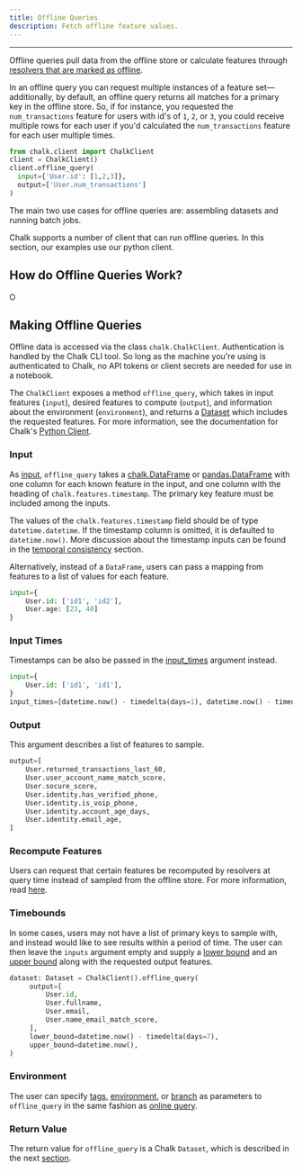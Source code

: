```yaml
---
title: Offline Queries
description: Fetch offline feature values.
---
```



---

Offline queries pull data from the offline store or calculate features through
[resolvers that are marked as offline](/docs/resolver-offline-online).

In an offline query you can request multiple instances of a feature set—additionally,
by default, an offline query returns all matches for a primary key in the offline store.
So, if for instance, you requested the `num_transactions` feature for users with id's
of `1`, `2`, or `3`, you could receive multiple rows for each user if you'd calculated
the `num_transactions` feature for each user multiple times.

```python
from chalk.client import ChalkClient
client = ChalkClient()
client.offline_query(
  input={'User.id': [1,2,3]},
  output=['User.num_transactions']
)
```

The main two use cases for offline queries are: assembling datasets and running batch jobs.

Chalk supports a number of client that can run offline queries. In this section, our examples
use our python client.

<JupyterNotebook />

## How do Offline Queries Work?

O

## Making Offline Queries

Offline data is accessed via the class
`chalk.ChalkClient`.
Authentication is handled by the Chalk CLI tool.
So long as the machine you're using is authenticated
to Chalk, no API tokens or client secrets are needed
for use in a notebook.

The `ChalkClient` exposes a method
`offline_query`,
which takes in
input features (`input`),
desired features to compute (`output`), and
information about the environment (`environment`),
and returns a [Dataset](/docs/datasets)
which includes the requested features.
For more information, see the documentation for Chalk's [Python Client](/api-docs#ChalkClient.offline_query).

### Input

As [input](/api-docs#ChalkClient.offline_query.input), `offline_query` takes a
[chalk.DataFrame](/docs/dataframe)
or
[pandas.DataFrame](https://pandas.pydata.org/docs/reference/api/pandas.DataFrame.html)
with one column for each known feature in the input, and one column
with the heading of `chalk.features.timestamp`.
The primary key feature must be included among the inputs.

The values of the `chalk.features.timestamp` field should be of type
`datetime.datetime`. If the timestamp column is omitted, it is defaulted to `datetime.now()`.
More discussion about the timestamp inputs
can be found in the [temporal consistency](/docs/temporal-consistency) section.

Alternatively, instead of a `DataFrame`, users can pass a mapping from features to a list of values for each feature.

```py
input={
    User.id: ['id1', 'id2'],
    User.age: [23, 40]
}
```

### Input Times

Timestamps can be also be passed in the [input_times](/api-docs#ChalkClient.offline_query.input_times) argument instead.

```py
input={
    User.id: ['id1', 'id1'],
}
input_times=[datetime.now() - timedelta(days=1), datetime.now() - timedelta(days=2)]
```

### Output

This argument describes a list of features to sample.

```py
output=[
    User.returned_transactions_last_60,
    User.user_account_name_match_score,
    User.socure_score,
    User.identity.has_verified_phone,
    User.identity.is_voip_phone,
    User.identity.account_age_days,
    User.identity.email_age,
]
```

### Recompute Features

Users can request that certain features be recomputed by resolvers
at query time instead of sampled from the offline store.
For more information, read [here](/api-docs#ChalkClient.offline_query.recompute_features).

### Timebounds

In some cases, users may not have a list of primary keys to sample with,
and instead would like to see results within a period of time.
The user can then leave the `inputs` argument empty and supply a
[lower bound](/api-docs#ChalkClient.offline_query.lower_bound) and an
[upper bound](/api-docs#ChalkClient.offline_query.upper_bound) along with the requested output features.

```py
dataset: Dataset = ChalkClient().offline_query(
     output=[
         User.id,
         User.fullname,
         User.email,
         User.name_email_match_score,
     ],
     lower_bound=datetime.now() - timedelta(days=7),
     upper_bound=datetime.now(),
)
```

### Environment

The user can specify
[tags](/docs/resolver-tags),
[environment](/docs/resolver-environments),
or [branch](/docs/branches)
as parameters to `offline_query` in the same fashion
as [online query](/docs/query-basics).

### Return Value

The return value for `offline_query` is a Chalk `Dataset`,
which is described in the next [section](/docs/datasets).

